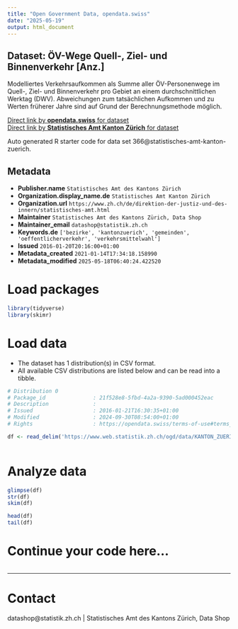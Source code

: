 ```yaml
---
title: "Open Government Data, opendata.swiss"
date: "2025-05-19"
output: html_document
---
```


## Dataset: ÖV-Wege Quell-, Ziel- und Binnenverkehr [Anz.]

Modelliertes Verkehrsaufkommen als Summe aller ÖV-Personenwege im Quell-, Ziel- und Binnenverkehr pro Gebiet an einem durchschnittlichen Werktag (DWV). Abweichungen zum tatsächlichen Aufkommen und zu Werten früherer Jahre sind auf Grund der Berechnungsmethode möglich.

[Direct link by **opendata.swiss** for dataset](https://opendata.swiss/de/dataset/ov-wege-quell-ziel-und-binnenverkehr-anz)<br>
[Direct link by **Statistisches Amt Kanton Zürich** for dataset](https://www.zh.ch/de/politik-staat/gemeinden/gemeindeportraet.html)

Auto generated R starter code for data set 366@statistisches-amt-kanton-zuerich.

## Metadata

- **Publisher.name** `Statistisches Amt des Kantons Zürich`
- **Organization.display_name.de** `Statistisches Amt Kanton Zürich`
- **Organization.url** `https://www.zh.ch/de/direktion-der-justiz-und-des-innern/statistisches-amt.html`
- **Maintainer** `Statistisches Amt des Kantons Zürich, Data Shop`
- **Maintainer_email** `datashop@statistik.zh.ch`
- **Keywords.de** `['bezirke', 'kantonzuerich', 'gemeinden', 'oeffentlicherverkehr', 'verkehrsmittelwahl']`
- **Issued** `2016-01-20T20:16:00+01:00`
- **Metadata_created** `2021-01-14T17:34:18.158990`
- **Metadata_modified** `2025-05-18T06:40:24.422520`


# Load packages

```r

library(tidyverse)
library(skimr)

```

# Load data

-   The dataset has 1 distribution(s) in CSV format.
-   All available CSV distributions are listed below and can be read into a tibble.

```r

# Distribution 0
# Package_id               : 21f528e8-5fbd-4a2a-9390-5ad000452eac
# Description              : 
# Issued                   : 2016-01-21T16:30:35+01:00
# Modified                 : 2024-09-30T08:54:00+01:00
# Rights                   : https://opendata.swiss/terms-of-use#terms_by

df <- read_delim('https://www.web.statistik.zh.ch/ogd/data/KANTON_ZUERICH_492.csv')



```

# Analyze data

```r

glimpse(df)
str(df)
skim(df)

head(df)
tail(df)

```

# Continue your code here...

```r

```

------------------------------------------------------------------------

# Contact

datashop@statistik.zh.ch | Statistisches Amt des Kantons Zürich, Data Shop
